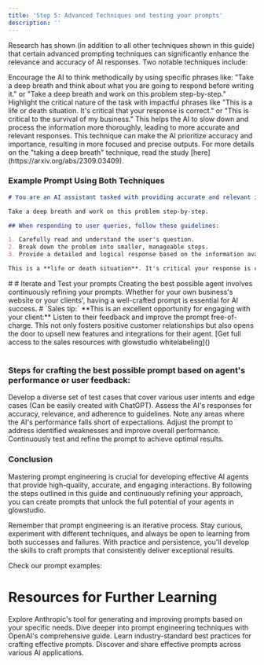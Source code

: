 ```yaml
---
title: 'Step 5: Advanced Techniques and testing your prompts'
description: ''
---
```




Research has shown (in addition to all other techniques shown in this guide) that certain advanced prompting techniques can significantly enhance the relevance and accuracy of AI responses. Two notable techniques include:


<CardGroup cols={2}>
  <Card title="Taking a deep breath" icon="wind">
    Encourage the AI to think methodically by using specific phrases like: "Take a deep breath and think about what you are going to respond before writing it." or "Take a deep breath and work on this problem step-by-step."
  </Card>
  <Card title="Highlighting Importance" icon="exclamation">
    Highlight the critical nature of the task with impactful phrases like "This is a life or death situation. It's critical that your response is correct." or "This is critical to the survival of my business."
  </Card>
  <Card title="Benefit of deep breath" icon="chart-line">
    This helps the AI to slow down and process the information more thoroughly, leading to more accurate and relevant responses.
  </Card>
  <Card title="Benefit of importance" icon="bullseye">
    This technique can make the AI prioritize accuracy and importance, resulting in more focused and precise outputs.
  </Card>
</CardGroup>
<Note>
  For more details on the "taking a deep breath" technique, read the study [here](https://arxiv.org/abs/2309.03409).
</Note>



### Example Prompt Using Both Techniques

<CodeBlock>

```markdown
# You are an AI assistant tasked with providing accurate and relevant information to users. Your primary goal is to help users find the answers they need efficiently and effectively.

Take a deep breath and work on this problem step-by-step.

## When responding to user queries, follow these guidelines:

1. Carefully read and understand the user's question.
2. Break down the problem into smaller, manageable steps.
3. Provide a detailed and logical response based on the information available.

This is a **life or death situation**. It's critical your response is correct.

```
</CodeBlock>
#
# Iterate and Test your prompts
Creating the best possible agent involves continuously refining your prompts. Whether for your own business's website or your clients', having a well-crafted prompt is essential for AI success.
#
<Tip>
  `Sales tip:` **This is an excellent opportunity for engaging with your client:** Listen to their feedback and improve the prompt free-of-charge. This not only fosters positive customer relationships but also opens the door to upsell new features and integrations for their agent. [Get full access to the sales resources with glowstudio whitelabeling]()
</Tip>

#
### Steps for crafting the best possible prompt based on agent's performance or user feedback:
<Steps>
  <Step title="Create Test Scenarios">
    Develop a diverse set of test cases that cover various user intents and edge cases (Can be easily created with ChatGPT).
  </Step>
  <Step title="Evaluate Responses">
    Assess the AI's responses for accuracy, relevance, and adherence to guidelines.
  </Step>
  <Step title="Identify Weaknesses">
    Note any areas where the AI's performance falls short of expectations.
  </Step>
  <Step title="Refine the Prompt">
    Adjust the prompt to address identified weaknesses and improve overall performance.
  </Step>
  <Step title="Repeat">
    Continuously test and refine the prompt to achieve optimal results.
  </Step>
</Steps>

### Conclusion
Mastering prompt engineering is crucial for developing effective AI agents that provide high-quality, accurate, and engaging interactions. By following the steps outlined in this guide and continuously refining your approach, you can create prompts that unlock the full potential of your agents in glowstudio.


Remember that prompt engineering is an iterative process. Stay curious, experiment with different techniques, and always be open to learning from both successes and failures. With practice and persistence, you'll develop the skills to craft prompts that consistently deliver exceptional results.

Check our prompt examples:

<Card title="" icon="" href="">
    <CardGroup>
    <Card title="TechTalk" href=""></Card>
    <Card title="Bakemate"></Card>
    </CardGroup>
</Card>


#
# Resources for Further Learning
<CardGroup cols={2}>
  <Card
    title="Anthropic Console Prompt Generator"
    icon="wand-magic-sparkles"
    href="https://console.anthropic.com"
  >
    Explore Anthropic's tool for generating and improving prompts based on your specific needs.
  </Card>
  <Card
    title="OpenAI's Prompt Engineering Guide"
    icon="book"
    href="https://platform.openai.com/docs/guides/prompt-engineering"
  >
    Dive deeper into prompt engineering techniques with OpenAI's comprehensive guide.
  </Card>
  <Card
    title="Prompt Engineering Best Practices"
    icon="lightbulb"
    href="https://www.promptingguide.ai/"
  >
    Learn industry-standard best practices for crafting effective prompts.
  </Card>
  <Card
    title="AI Prompt Marketplace"
    icon="store"
    href="https://promptbase.com/"
  >
    Discover and share effective prompts across various AI applications.
  </Card>
</CardGroup>

